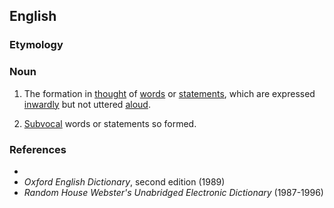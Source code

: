 ==English==
{{wikipedia}}

===Etymology===
{{prefix|en|sub|vocalization}}

===Noun===
{{en-noun|~}}

# {{lb|en|uncountable}} The formation in [[thought]] of [[words]] or [[statements]], which are expressed [[inwardly]] but not uttered [[aloud]].
# {{lb|en|countable}} [[subvocal|Subvocal]] words or statements so formed.

===References===
* {{R:Dictionary.com}}
* ''Oxford English Dictionary'', second edition (1989)
* ''Random House Webster's Unabridged Electronic Dictionary'' (1987-1996)